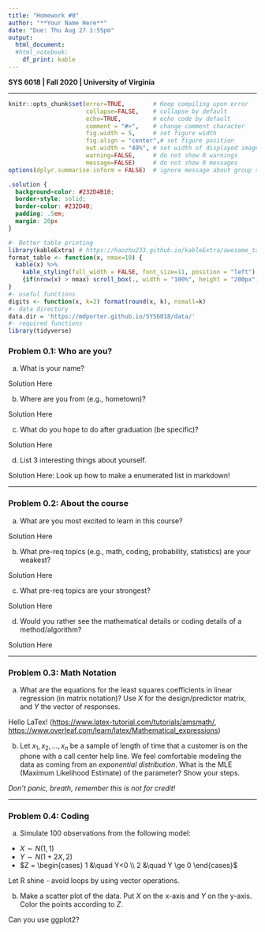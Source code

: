 ```yaml
---
title: "Homework #0"
author: "**Your Name Here**"
date: "Due: Thu Aug 27 1:55pm"
output: 
  html_document:
  #html_notebook:  
    df_print: kable
---
```


**SYS 6018 | Fall 2020 | University of Virginia **

*******************************************

<!--- Below are global settings for knitr. You can override any of them by adding the changes to individual chunks --->

```r
knitr::opts_chunk$set(error=TRUE,        # Keep compiling upon error
                      collapse=FALSE,    # collapse by default
                      echo=TRUE,         # echo code by default
                      comment = "#>",    # change comment character
                      fig.width = 5,     # set figure width
                      fig.align = "center",# set figure position
                      out.width = "49%", # set width of displayed images
                      warning=FALSE,     # do not show R warnings
                      message=FALSE)     # do not show R messages
options(dplyr.summarise.inform = FALSE)  # ignore message about group structure

```

<!--- Solution Region --->
```css
.solution {
  background-color: #232D4B10;
  border-style: solid;
  border-color: #232D4B;
  padding: .5em;
  margin: 20px
}
```

<!--- Load Required R packages here --->
```r
#- Better table printing
library(kableExtra) # https://haozhu233.github.io/kableExtra/awesome_table_in_html.html
format_table <- function(x, nmax=10) {
  kable(x) %>% 
    kable_styling(full_width = FALSE, font_size=11, position = "left") %>% 
    {if(nrow(x) > nmax) scroll_box(., width = "100%", height = "200px") else .}
}
#- useful functions
digits <- function(x, k=2) format(round(x, k), nsmall=k)
#- data directory
data.dir = 'https://mdporter.github.io/SYS6018/data/'
#- required functions
library(tidyverse)
```

### Problem 0.1: Who are you?

a. What is your name? 

<div class="solution">
Solution Here
</div>

b. Where are you from (e.g., hometown)? 

<div class="solution">
Solution Here
</div>

c. What do you hope to do after graduation (be specific)?  

<div class="solution">
Solution Here
</div>

d. List 3 interesting things about yourself. 

<div class="solution">
Solution Here: Look up how to make a enumerated list in markdown! 
</div>


----------

### Problem 0.2: About the course

a. What are you most excited to learn in this course?

<div class="solution">
Solution Here
</div>


b. What pre-req topics (e.g., math, coding, probability, statistics) are your weakest? 

<div class="solution">
Solution Here
</div>


c. What pre-req topics are your strongest? 

<div class="solution">
Solution Here
</div>

d. Would you rather see the mathematical details or coding details of a method/algorithm? 

<div class="solution">
Solution Here
</div>

----------

### Problem 0.3: Math Notation

a. What are the equations for the least squares coefficients in linear regression (in matrix notation)? Use $X$ for the design/predictor matrix, and $Y$ the vector of responses. 

<div class="solution">
Hello LaTex! (<https://www.latex-tutorial.com/tutorials/amsmath/>, <https://www.overleaf.com/learn/latex/Mathematical_expressions>)
</div>


b. Let $x_1, x_2, \ldots, x_n$ be a sample of length of time that a customer is on the phone with a call center help line. We feel comfortable modeling the data as coming from an *exponential distribution*. What is the MLE (Maximum Likelihood Estimate) of the parameter?  Show your steps.

<div class="solution">
*Don't panic, breath, remember this is not for credit!*
</div>

---------

### Problem 0.4: Coding

a. Simulate 100 observations from the following model:

- $X \sim N(1, 1)$
- $Y \sim N(1 + 2X, 2)$
- $Z = \begin{cases} 1 &\quad Y<0 \\ 2 &\quad Y \ge 0 \end{cases}$

<div class="solution">
Let R shine - avoid loops by using vector operations. 
</div>


b. Make a scatter plot of the data. Put $X$ on the x-axis and $Y$ on the y-axis. Color the points according to $Z$. 

<div class="solution">
Can you use ggplot2?
</div>








